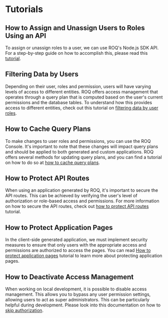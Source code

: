 
# Tutorials

## How to Assign and Unassign Users to Roles Using an API

To assign or unassign roles to a user, we can use ROQ's Node.js SDK API. For a step-by-step guide on how to accomplish this, please read this [tutorial](/access-management/tutorials/user-roles-assignment).

## Filtering Data by Users

Depending on their user, roles and permission, users will have varying levels of access to different entities. ROQ offers access management that operates through a query plan that is computed based on the user's current permissions and the database tables. To understand how this provides access to different entities, check out this tutorial on [filtering data by user roles](/access-management/tutorials/filtering-data-by-user-roles).

## How to Cache Query Plans

To make changes to user roles and permissions, you can use the ROQ Console. It's important to note that these changes will impact query plans and should be applied to both generated and custom applications. ROQ offers several methods for updating query plans, and you can find a tutorial on how to do so at [how to cache query plans](/access-management/tutorials/cache-query-plans).

## How to Protect API Routes

When using an application generated by ROQ, it's important to secure the API routes. This can be achieved by verifying the user's level of authorization or role-based access and permissions. For more information on how to secure the API routes, check out [how to protect API routes](/access-management/tutorials/protect-api-routes) tutorial.

## How to Protect Application Pages

In the client-side generated application, we must implement security measures to ensure that only users with the appropriate access and permissions are authorized to access the pages. You can read [How to protect application pages](/access-management/tutorials/protect-application-page) tutorial to learn more about protecting application pages.

## How to Deactivate Access Management

When working on local development, it is possible to disable access management. This allows you to bypass any user permission settings, allowing users to act as super administrators. This can be particularly helpful during development. Please look into this documentation on how to [skip authorization](/access-management/skip-auth).


